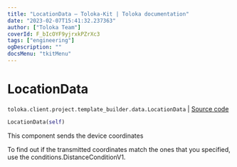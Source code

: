 ```yaml
---
title: "LocationData — Toloka-Kit | Toloka documentation"
date: "2023-02-07T15:41:32.237363"
author: ["Toloka Team"]
coverId: F_bIcOYF9yjrxkPZrXc3
tags: ["engineering"]
ogDescription: ""
docsMenu: "tkitMenu"
---
```


# LocationData
`toloka.client.project.template_builder.data.LocationData` | [Source code](https://github.com/Toloka/toloka-kit/blob/v1.1.3/src/client/project/template_builder/data.py#L73)

```python
LocationData(self)
```

This component sends the device coordinates

To find out if the transmitted coordinates match the ones that you specified, use the conditions.DistanceConditionV1.